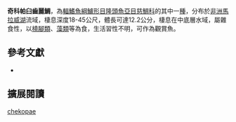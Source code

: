{{Speciesbox
| name = 奇科帕臼齒麗鯛
| status = NE
| status_system= IUCN3.1
| image = 
| image_width = 260px
| image_caption = 
| genus = Mylochromis
| species = chekopae
| authority = [[Turner|Turner]] & [[Howarth|Howarth]], 2001
| synonyms = 
}}
'''奇科帕臼齒麗鯛'''，為[[輻鰭魚綱|輻鰭魚綱]][[鱸形目|鱸形目]][[隆頭魚亞目|隆頭魚亞目]][[慈鯛科|慈鯛科]]的其中一[[種|種]]，分布於[[非洲|非洲]][[馬拉威湖|馬拉威湖]]流域，棲息深度18-45公尺，體長可達12.2公分，棲息在中底層水域，屬雜食性，以[[橈腳類|橈腳類]]、[[藻類|藻類]]等為食，生活習性不明，可作為觀賞魚。

== 參考文獻 ==
*{{FishBase_species|genus=Mylochromis|species=chekopae|year=2013|month=3}}

== 擴展閱讀 ==
{{refbegin}}
{{wikispecies-inline|Mylochromis chekopae|奇科帕臼齒麗鯛}}
{{refend}}
{{Taxonbar|from=Q3021358}}

[[Category:臼齒麗鯛屬|chekopae]]


{{鱸形目小作品}}